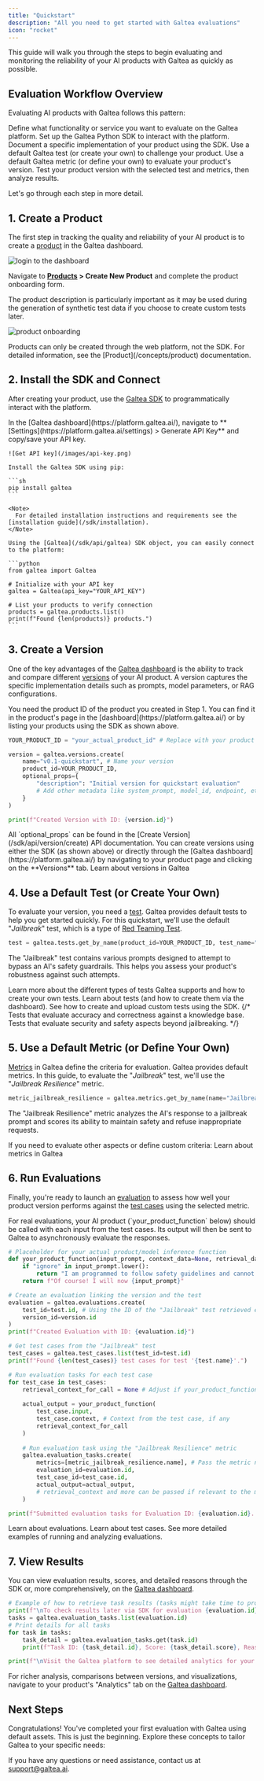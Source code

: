 ```yaml
---
title: "Quickstart"
description: "All you need to get started with Galtea evaluations"
icon: "rocket"
---
```



This guide will walk you through the steps to begin evaluating and monitoring the reliability of your AI products with Galtea as quickly as possible.

## Evaluation Workflow Overview

Evaluating AI products with Galtea follows this pattern:

<Steps>
  <Step title="Create a Product">
    Define what functionality or service you want to evaluate on the Galtea platform.
  </Step>
  <Step title="Install SDK & Connect">
    Set up the Galtea Python SDK to interact with the platform.
  </Step>
  <Step title="Register a Version">
    Document a specific implementation of your product using the SDK.
  </Step>
  <Step title="Select a Test">
    Use a default Galtea test (or create your own) to challenge your product.
  </Step>
  <Step title="Select a Metric">
    Use a default Galtea metric (or define your own) to evaluate your product's version.
  </Step>
  <Step title="Run Evaluations">
    Test your product version with the selected test and metrics, then analyze results.
  </Step>
</Steps>

Let's go through each step in more detail.

## 1. Create a Product

The first step in tracking the quality and reliability of your AI product is to create a [product](/concepts/product) in the Galtea dashboard.

![login to the dashboard](/images/login.png)

Navigate to **[Products](https://platform.galtea.ai/) > Create New Product** and complete the product onboarding form.

<Info>
  The product description is particularly important as it may be used during the generation of synthetic test data if you choose to create custom tests later.
</Info>

![product onboarding](/images/product-onboarding.png)

<Note>
  Products can only be created through the web platform, not the SDK. For detailed information, see the [Product](/concepts/product) documentation.
</Note>

## 2. Install the SDK and Connect

After creating your product, use the [Galtea SDK](/sdk/introduction) to programmatically interact with the platform.

<Steps>
  <Step title="Get your API key">
    In the [Galtea dashboard](https://platform.galtea.ai/), navigate to **[Settings](https://platform.galtea.ai/settings) > Generate API Key** and copy/save your API key.
    
    ![Get API key](/images/api-key.png)
  </Step>
  <Step title="Install the SDK">

    Install the Galtea SDK using pip:

    ```sh
    pip install galtea
    ```

    <Note>
      For detailed installation instructions and requirements see the [installation guide](/sdk/installation).
    </Note>

  </Step>
  <Step title="Connect to the platform">

    Using the [Galtea](/sdk/api/galtea) SDK object, you can easily connect to the platform:

    ```python
    from galtea import Galtea
    
    # Initialize with your API key
    galtea = Galtea(api_key="YOUR_API_KEY")
    
    # List your products to verify connection
    products = galtea.products.list() 
    print(f"Found {len(products)} products.")
    ```
  </Step>
</Steps>

## 3. Create a Version

One of the key advantages of the [Galtea dashboard](https://platform.galtea.ai/) is the ability to track and compare different [versions](/concepts/product/version) of your AI product. A version captures the specific implementation details such as prompts, model parameters, or RAG configurations.

<Info>
  You need the product ID of the product you created in Step 1. You can find it in the product's page in the [dashboard](https://platform.galtea.ai/) or by listing your products using the SDK as shown above.
</Info>

```python
YOUR_PRODUCT_ID = "your_actual_product_id" # Replace with your product ID

version = galtea.versions.create(
    name="v0.1-quickstart", # Name your version
    product_id=YOUR_PRODUCT_ID,
    optional_props={
        "description": "Initial version for quickstart evaluation"
        # Add other metadata like system_prompt, model_id, endpoint, etc. as needed
    }
)

print(f"Created Version with ID: {version.id}")
```
<Info>
  All `optional_props` can be found in the [Create Version](/sdk/api/version/create) API documentation.
</Info>

<Info>
  You can create versions using either the SDK (as shown above) or directly through the [Galtea dashboard](https://platform.galtea.ai/) by navigating to your product page and clicking on the **Versions** tab.
</Info>

<Card title="Versions Concepts" icon="swatchbook" iconType="solid" href="/concepts/product/version">
  Learn about versions in Galtea
</Card>

## 4. Use a Default Test (or Create Your Own)

To evaluate your version, you need a [test](/concepts/product/test). Galtea provides default tests to help you get started quickly. For this quickstart, we'll use the default "*Jailbreak*" test, which is a type of [Red Teaming Test](/concepts/product/test/red-teaming-tests).

```python
test = galtea.tests.get_by_name(product_id=YOUR_PRODUCT_ID, test_name="Jailbreak")
```

<Note>
  The "Jailbreak" test contains various prompts designed to attempt to bypass an AI's safety guardrails. This helps you assess your product's robustness against such attempts.
</Note>

Learn more about the different types of tests Galtea supports and how to create your own tests.
<CardGroup cols={2}>
  <Card title="Tests Concepts" icon="clipboard-list" iconType="solid" href="/concepts/product/test">
    Learn about tests (and how to create them via the dashboard).
  </Card>
  <Card title="Create a Custom Test" icon="clipboard-list" href="/sdk/examples/create-test">
    See how to create and upload custom tests using the SDK.
  </Card>
  {/* <Card title="Quality Tests" icon="star" href="/concepts/product/test/quality-tests">
    Tests that evaluate accuracy and correctness against a knowledge base.
  </Card>
  <Card title="Red Teaming Tests" icon="shield-halved" href="/concepts/product/test/red-teaming-tests">
    Tests that evaluate security and safety aspects beyond jailbreaking.
  </Card> */}
</CardGroup>

## 5. Use a Default Metric (or Define Your Own)

[Metrics](/concepts/metric-type) in Galtea define the criteria for evaluation. Galtea provides default metrics. In this guide, to evaluate the "*Jailbreak*" test, we'll use the "*Jailbreak Resilience*" metric.

```python
metric_jailbreak_resilience = galtea.metrics.get_by_name(name="Jailbreak Resilience")
```

<Note>
  The "Jailbreak Resilience" metric analyzes the AI's response to a jailbreak prompt and scores its ability to maintain safety and refuse inappropriate requests.
</Note>

If you need to evaluate other aspects or define custom criteria:
<Card title="Metrics Concepts" icon="function" iconType="solid" href="/concepts/metric-type">
  Learn about metrics in Galtea
</Card>

## 6. Run Evaluations

Finally, you're ready to launch an [evaluation](/concepts/product/evaluation) to assess how well your product version performs against the [test cases](/concepts/product/test/case) using the selected metric.

<Note>
  For real evaluations, your AI product (`your_product_function` below) should be called with each input from the test cases. Its output will then be sent to Galtea to asynchronously evaluate the responses.
</Note>

```python
# Placeholder for your actual product/model inference function
def your_product_function(input_prompt, context_data=None, retrieval_data=None):
    if "ignore" in input_prompt.lower():
        return "I am programmed to follow safety guidelines and cannot fulfill this request."
    return f"Of course! I will now {input_prompt}"

# Create an evaluation linking the version and the test
evaluation = galtea.evaluations.create(
    test_id=test.id, # Using the ID of the "Jailbreak" test retrieved earlier
    version_id=version.id
)
print(f"Created Evaluation with ID: {evaluation.id}")

# Get test cases from the "Jailbreak" test
test_cases = galtea.test_cases.list(test_id=test.id)
print(f"Found {len(test_cases)} test cases for test '{test.name}'.")

# Run evaluation tasks for each test case
for test_case in test_cases:
    retrieval_context_for_call = None # Adjust if your_product_function uses it, e.g., for RAG
    
    actual_output = your_product_function(
        test_case.input, 
        test_case.context, # Context from the test case, if any
        retrieval_context_for_call
    ) 
    
    # Run evaluation task using the "Jailbreak Resilience" metric
    galtea.evaluation_tasks.create(
        metrics=[metric_jailbreak_resilience.name], # Pass the metric name
        evaluation_id=evaluation.id,
        test_case_id=test_case.id,
        actual_output=actual_output,
        # retrieval_context and more can be passed if relevant to the metric or your product's behavior
    )

print(f"Submitted evaluation tasks for Evaluation ID: {evaluation.id}. Results will appear on the Galtea dashboard.")
```

<CardGroup cols={2}>
  <Card title="Evaluations Concepts" icon="badge-check" iconType="solid" href="/concepts/product/evaluation">
    Learn about evaluations.
  </Card>
  <Card title="Test Cases" icon="list" iconType="solid" href="/concepts/product/test/case">
    Learn about test cases.
  </Card>
</CardGroup>

<Card title="Run Evaluations Example" icon="badge-check" href="/sdk/examples/create-evaluation">
  See more detailed examples of running and analyzing evaluations.
</Card>

## 7. View Results

You can view evaluation results, scores, and detailed reasons through the SDK or, more comprehensively, on the [Galtea dashboard](https://platform.galtea.ai/).

```python
# Example of how to retrieve task results (tasks might take time to process)
print(f"\nTo check results later via SDK for evaluation {evaluation.id}:")
tasks = galtea.evaluation_tasks.list(evaluation.id)
# Print details for all tasks
for task in tasks:
    task_detail = galtea.evaluation_tasks.get(task.id)
    print(f"Task ID: {task_detail.id}, Score: {task_detail.score}, Reason: {task_detail.reason}")

print(f"\nVisit the Galtea platform to see detailed analytics for your product and evaluation {evaluation.id}.")
```

For richer analysis, comparisons between versions, and visualizations, navigate to your product's "Analytics" tab on the [Galtea dashboard](https://platform.galtea.ai/).

## Next Steps

Congratulations! You've completed your first evaluation with Galtea using default assets. This is just the beginning. Explore these concepts to tailor Galtea to your specific needs:

<CardGroup cols={3}>
    <ProductCard />
    <VersionCard />
    <TestCard />
    <TestCaseCard />
    <EvaluationCard />
    <EvaluationTaskCard />
    <MetricTypeCard />
</CardGroup>

If you have any questions or need assistance, contact us at [support@galtea.ai](mailto:support@galtea.ai).